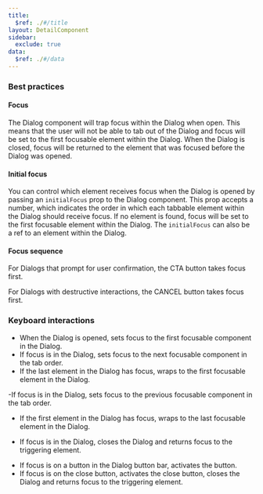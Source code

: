 ```yaml
---
title:
  $ref: ./#/title
layout: DetailComponent
sidebar:
  exclude: true
data:
  $ref: ./#/data
---
```


### Best practices

#### Focus

The Dialog component will trap focus within the Dialog when open. This means that the user will not be able to tab out of the Dialog and focus will be set to the first focusable element within the Dialog. When the Dialog is closed, focus will be returned to the element that was focused before the Dialog was opened.

#### Initial focus

You can control which element receives focus when the Dialog is opened by passing an `initialFocus` prop to the Dialog component. This prop accepts a number, which indicates the order in which each tabbable element within the Dialog should receive focus. If no element is found, focus will be set to the first focusable element within the Dialog. The `initialFocus` can also be a ref to an element within the Dialog.

#### Focus sequence

For Dialogs that prompt for user confirmation, the CTA button takes focus first.

<Diagram
  src="/img/components/dialog/dialog-confirmation.png"
  alt="Example showing for dialogs that prompt for user confirmation, the CTA button takes focus first"
  border
/>

For Dialogs with destructive interactions, the CANCEL button takes focus first.

<Diagram
  src="/img/components/dialog/destructive-dialog.png"
  alt="Example showing for dialogs with destructive interactions, the cancel button takes focus first"
  border
/>

### Keyboard interactions

<KeyboardControls>
<KeyboardControl keyOrCombos="Tab">

- When the Dialog is opened, sets focus to the first focusable component in the Dialog.
- If focus is in the Dialog, sets focus to the next focusable component in the tab order.
- If the last element in the Dialog has focus, wraps to the first focusable element in the Dialog.

</KeyboardControl>
<KeyboardControl keyOrCombos="Tab + Shift">

-If focus is in the Dialog, sets focus to the previous focusable component in the tab order. 
- If the first element in the Dialog has focus, wraps to the last focusable element in the Dialog. 

</KeyboardControl>
<KeyboardControl keyOrCombos="Escape">

- If focus is in the Dialog, closes the Dialog and returns focus to the triggering element.

</KeyboardControl>
<KeyboardControl keyOrCombos="Enter / Space">

- If focus is on a button in the Dialog button bar, activates the button. 
- If focus is on the close button, activates the close button, closes the Dialog and returns focus to the triggering element. 

</KeyboardControl>
</KeyboardControls>

